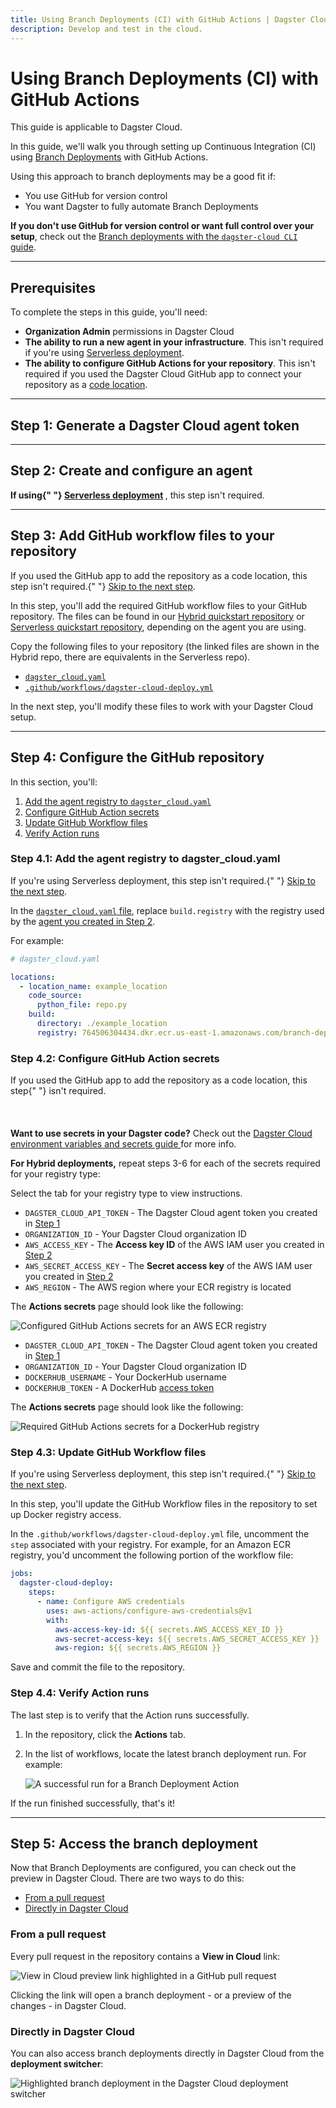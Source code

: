 ```yaml
---
title: Using Branch Deployments (CI) with GitHub Actions | Dagster Cloud
description: Develop and test in the cloud.
---
```


# Using Branch Deployments (CI) with GitHub Actions

<Note>This guide is applicable to Dagster Cloud.</Note>

In this guide, we'll walk you through setting up Continuous Integration (CI) using [Branch Deployments](/dagster-cloud/managing-deployments/branch-deployments) with GitHub Actions.

Using this approach to branch deployments may be a good fit if:

- You use GitHub for version control
- You want Dagster to fully automate Branch Deployments

**If you don't use GitHub for version control or want full control over your setup**, check out the [Branch deployments with the `dagster-cloud CLI` guide](/dagster-cloud/managing-deployments/branch-deployments/using-branch-deployments).

---

## Prerequisites

To complete the steps in this guide, you'll need:

- **Organization Admin** permissions in Dagster Cloud
- **The ability to run a new agent in your infrastructure**. This isn't required if you're using [Serverless deployment](/dagster-cloud/deployment/serverless).
- **The ability to configure GitHub Actions for your repository**. This isn't required if you used the Dagster Cloud GitHub app to connect your repository as a [code location](/dagster-cloud/managing-deployments/code-locations).

---

## Step 1: Generate a Dagster Cloud agent token

<GenerateAgentToken />

---

## Step 2: Create and configure an agent

<Note>
  <strong>
    If using{" "}
    <a href="/dagster-cloud/deployment/serverless">Serverless deployment</a>
  </strong>
  , this step isn't required.
</Note>

<BDCreateConfigureAgent />

---

## Step 3: Add GitHub workflow files to your repository

<Note>
  If you used the GitHub app to add the repository as a code location, this step
  isn't required.{" "}
  <a href="#step-4-configure-the-github-repository">Skip to the next step</a>.
</Note>

In this step, you'll add the required GitHub workflow files to your GitHub repository. The files can be found in our [Hybrid quickstart repository](https://github.com/dagster-io/dagster-cloud-hybrid-quickstart) or [Serverless quickstart repository](https://github.com/dagster-io/dagster-cloud-serverless-quickstart), depending on the agent you are using.

Copy the following files to your repository (the linked files are shown in the Hybrid repo, there are equivalents in the Serverless repo).

- [`dagster_cloud.yaml`](https://github.com/dagster-io/dagster-cloud-hybrid-quickstart/blob/main/dagster_cloud.yaml)
- [`.github/workflows/dagster-cloud-deploy.yml`](https://github.com/dagster-io/dagster-cloud-hybrid-quickstart/blob/main/.github/workflows/dagster-cloud-deploy.yml)

In the next step, you'll modify these files to work with your Dagster Cloud setup.

---

## Step 4: Configure the GitHub repository

In this section, you'll:

1. [Add the agent registry to `dagster_cloud.yaml`](#step-41-add-the-agent-registry-to-dagster_cloudyaml)
2. [Configure GitHub Action secrets](#step-42-configure-github-action-secrets)
3. [Update GitHub Workflow files](#step-43-update-github-workflow-files)
4. [Verify Action runs](#step-44-verify-action-runs)

### Step 4.1: Add the agent registry to dagster_cloud.yaml

<Note>
  If you're using Serverless deployment, this step isn't required.{" "}
  <a href="#step-42-configure-github-action-secrets">Skip to the next step</a>.
</Note>

In the [`dagster_cloud.yaml` file](/dagster-cloud/managing-deployments/dagster-cloud-yaml), replace `build.registry` with the registry used by the [agent you created in Step 2](#step-2-create-and-configure-an-agent).

For example:

```yaml
# dagster_cloud.yaml

locations:
  - location_name: example_location
    code_source:
      python_file: repo.py
    build:
      directory: ./example_location
      registry: 764506304434.dkr.ecr.us-east-1.amazonaws.com/branch-deployment-agent
```

### Step 4.2: Configure GitHub Action secrets

<Note>
  If you used the GitHub app to add the repository as a code location, this step{" "}
  isn't required.
  <br></br>
  <br></br>
  <strong>Want to use secrets in your Dagster code?</strong> Check out the <a href="/dagster-cloud/managing-deployments/environment-variables-and-secrets">
    Dagster Cloud environment variables and secrets guide
  </a> for more info.
</Note>

<AddGitubRepositorySecret />

**For Hybrid deployments,** repeat steps 3-6 for each of the secrets required for your registry type:

<TabGroup>
  <TabItem name="Select registry type">
Select the tab for your registry type to view instructions.
  </TabItem>
  <TabItem name="Amazon ECR">

- `DAGSTER_CLOUD_API_TOKEN` - The Dagster Cloud agent token you created in [Step 1](#step-1-generate-a-dagster-cloud-agent-token)
- `ORGANIZATION_ID` - Your Dagster Cloud organization ID
- `AWS_ACCESS_KEY` - The **Access key ID** of the AWS IAM user you created in [Step 2](#step-2-create-and-configure-an-agent)
- `AWS_SECRET_ACCESS_KEY` - The **Secret access key** of the AWS IAM user you created in [Step 2](#step-2-create-and-configure-an-agent)
- `AWS_REGION` - The AWS region where your ECR registry is located

The **Actions secrets** page should look like the following:

<Image
alt="Configured GitHub Actions secrets for an AWS ECR registry"
src="/images/dagster-cloud/developing-testing/branch-deployments/github-aws-ecr.png"
width={1091}
height={623}
/>

</TabItem>
<TabItem name="Docker">

- `DAGSTER_CLOUD_API_TOKEN` - The Dagster Cloud agent token you created in [Step 1](#step-1-generate-a-dagster-cloud-agent-token)
- `ORGANIZATION_ID` - Your Dagster Cloud organization ID
- `DOCKERHUB_USERNAME` - Your DockerHub username
- `DOCKERHUB_TOKEN` - A DockerHub [access token](https://docs.docker.com/docker-hub/access-tokens/#create-an-access-token)

The **Actions secrets** page should look like the following:

<Image
alt="Required GitHub Actions secrets for a DockerHub registry"
src="/images/dagster-cloud/developing-testing/branch-deployments/github-dockerhub.png"
width={790}
height={318}
/>

</TabItem>
</TabGroup>

### Step 4.3: Update GitHub Workflow files

<Note>
  If you're using Serverless deployment, this step isn't required.{" "}
  <a href="#step-42-configure-github-action-secrets">Skip to the next step</a>.
</Note>

In this step, you'll update the GitHub Workflow files in the repository to set up Docker registry access.

In the `.github/workflows/dagster-cloud-deploy.yml` file, uncomment the `step` associated with your registry. For example, for an Amazon ECR registry, you'd uncomment the following portion of the workflow file:

```yaml
jobs:
  dagster-cloud-deploy:
    steps:
      - name: Configure AWS credentials
        uses: aws-actions/configure-aws-credentials@v1
        with:
          aws-access-key-id: ${{ secrets.AWS_ACCESS_KEY_ID }}
          aws-secret-access-key: ${{ secrets.AWS_SECRET_ACCESS_KEY }}
          aws-region: ${{ secrets.AWS_REGION }}
```

Save and commit the file to the repository.

### Step 4.4: Verify Action runs

The last step is to verify that the Action runs successfully.

1. In the repository, click the **Actions** tab.
2. In the list of workflows, locate the latest branch deployment run. For example:

   <Image
   alt="A successful run for a Branch Deployment Action"
   src="/images/dagster-cloud/developing-testing/branch-deployments/github-verify-run.png"
   width={1263}
   height={651}
   />

If the run finished successfully, that's it!

---

## Step 5: Access the branch deployment

Now that Branch Deployments are configured, you can check out the preview in Dagster Cloud. There are two ways to do this:

- [From a pull request](#from-a-pull-request)
- [Directly in Dagster Cloud](#directly-in-dagster-cloud)

### From a pull request

Every pull request in the repository contains a **View in Cloud** link:

<Image
alt="View in Cloud preview link highlighted in a GitHub pull request"
src="/images/dagster-cloud/developing-testing/branch-deployments/github-cloud-preview-link.png"
width={922}
height={521}
/>

Clicking the link will open a branch deployment - or a preview of the changes - in Dagster Cloud.

### Directly in Dagster Cloud

You can also access branch deployments directly in Dagster Cloud from the **deployment switcher**:

<Image
alt="Highlighted branch deployment in the Dagster Cloud deployment switcher"
src="/images/dagster-cloud/developing-testing/branch-deployments/dagster-ui-deployment-switcher.png"
width={563}
height={311}
/>
